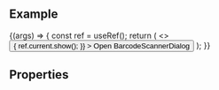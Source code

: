 
<Meta title="Inputs / BarcodeScannerDialog" component={BarcodeScannerDialog} />

<DocsHeader since="0.18.0" />

<br />

## Example

<Canvas>
  <Story name="Default">
    {(args) => {
      const ref = useRef();
      return (
        <>
          <Button
            onClick={() => {
              ref.current.show();
            }}
          >
            Open BarcodeScannerDialog
          </Button>
          <BarcodeScannerDialog {...args} ref={ref} />
        </>
      );
    }}
  </Story>
</Canvas>

## Properties

<ArgsTable story="." />

<BarcodeScannerDialogMethods />

<Footer />
